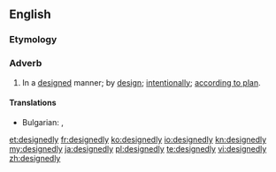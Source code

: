==English==

===Etymology===
{{suffix|designed|ly}}

===Adverb===
{{en-adv}}

# In a [[designed]] manner; by [[design]]; [[intentionally]]; [[according to plan]].

====Translations====
{{trans-top|in a designed manner}}
* Bulgarian: {{t|bg|преднамерено}}, {{t|bg|умишлено}}
{{trans-mid}}
{{trans-bottom}}

[[et:designedly]]
[[fr:designedly]]
[[ko:designedly]]
[[io:designedly]]
[[kn:designedly]]
[[my:designedly]]
[[ja:designedly]]
[[pl:designedly]]
[[te:designedly]]
[[vi:designedly]]
[[zh:designedly]]
